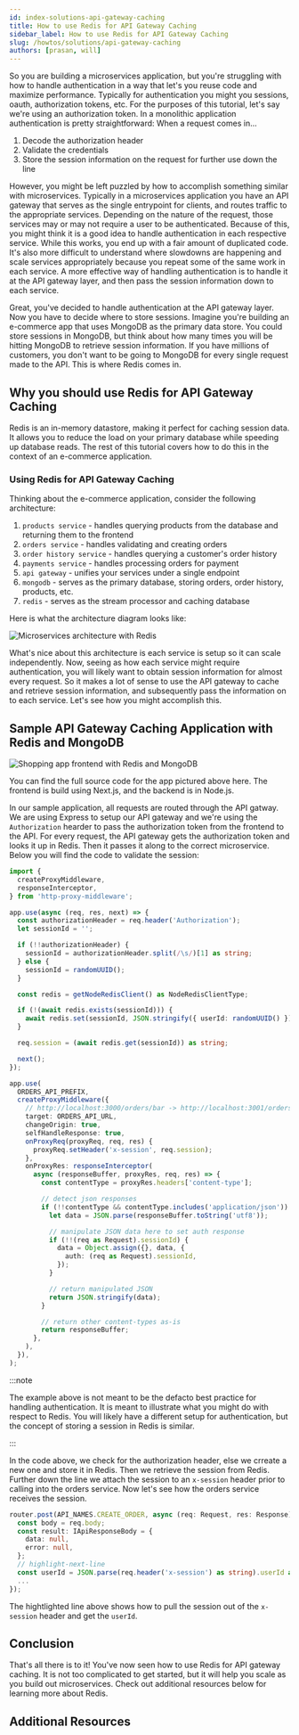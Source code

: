 ```yaml
---
id: index-solutions-api-gateway-caching
title: How to use Redis for API Gateway Caching
sidebar_label: How to use Redis for API Gateway Caching
slug: /howtos/solutions/api-gateway-caching
authors: [prasan, will]
---
```



<Authors frontMatter={frontMatter} />

<!-- TODO: Link to github repo -->

So you are building a microservices application, but you're struggling with how to handle authentication in a way that let's you reuse code and maximize performance. Typically for authentication you might you sessions, oauth, authorization tokens, etc. For the purposes of this tutorial, let's say we're using an authorization token. In a monolithic application authentication is pretty straightforward:
When a request comes in...

1. Decode the authorization header
1. Validate the credentials
1. Store the session information on the request for further use down the line

However, you might be left puzzled by how to accomplish something similar with microservices. Typically in a microservices application you have an API gateway that serves as the single entrypoint for clients, and routes traffic to the appropriate services. Depending on the nature of the request, those services may or may not require a user to be authenticated. Because of this, you might think it is a good idea to handle authentication in each respective service. While this works, you end up with a fair amount of duplicated code. It's also more difficult to understand where slowdowns are happening and scale services appropriately because you repeat some of the same work in each service. A more effective way of handling authentication is to handle it at the API gateway layer, and then pass the session information down to each service.

Great, you've decided to handle authentication at the API gateway layer. Now you have to decide where to store sessions. Imagine you're building an e-commerce app that uses MongoDB as the primary data store. You could store sessions in MongoDB, but think about how many times you will be hitting MongoDB to retrieve session information. If you have millions of customers, you don't want to be going to MongoDB for every single request made to the API. This is where Redis comes in.

## Why you should use Redis for API Gateway Caching

Redis is an in-memory datastore, making it perfect for caching session data. It allows you to reduce the load on your primary database while speeding up database reads. The rest of this tutorial covers how to do this in the context of an e-commerce application.

### Using Redis for API Gateway Caching

Thinking about the e-commerce application, consider the following architecture:

1. `products service` - handles querying products from the database and returning them to the frontend
1. `orders service` - handles validating and creating orders
1. `order history service` - handles querying a customer's order history
1. `payments service` - handles processing orders for payment
1. `api gateway` - unifies your services under a single endpoint
1. `mongodb` - serves as the primary database, storing orders, order history, products, etc.
1. `redis` - serves as the stream processor and caching database

Here is what the architecture diagram looks like:

![Microservices architecture with Redis](images/microservices-architecture-with-redis.png)

What's nice about this architecture is each service is setup so it can scale independently. Now, seeing as how each service might require authentication, you will likely want to obtain session information for almost every request. So it makes a lot of sense to use the API gateway to cache and retrieve session information, and subsequently pass the information on to each service. Let's see how you might accomplish this.

## Sample API Gateway Caching Application with Redis and MongoDB

![Shopping app frontend with Redis and MongoDB](images/frontend-caching-app-with-redis-and-mongodb.png)

<!-- TODO: Link to github repo -->

You can find the full source code for the app pictured above here. The frontend is build using Next.js, and the backend is in Node.js.

In our sample application, all requests are routed through the API gatway. We are using Express to setup our API gateway and we're using the `Authorization` hearder to pass the authorization token from the frontend to the API. For every request, the API gateway gets the authorization token and looks it up in Redis. Then it passes it along to the correct microservice. Below you will find the code to validate the session:

```typescript
import {
  createProxyMiddleware,
  responseInterceptor,
} from 'http-proxy-middleware';

app.use(async (req, res, next) => {
  const authorizationHeader = req.header('Authorization');
  let sessionId = '';

  if (!!authorizationHeader) {
    sessionId = authorizationHeader.split(/\s/)[1] as string;
  } else {
    sessionId = randomUUID();
  }

  const redis = getNodeRedisClient() as NodeRedisClientType;

  if (!(await redis.exists(sessionId))) {
    await redis.set(sessionId, JSON.stringify({ userId: randomUUID() }));
  }

  req.session = (await redis.get(sessionId)) as string;

  next();
});

app.use(
  ORDERS_API_PREFIX,
  createProxyMiddleware({
    // http://localhost:3000/orders/bar -> http://localhost:3001/orders/bar
    target: ORDERS_API_URL,
    changeOrigin: true,
    selfHandleResponse: true,
    onProxyReq(proxyReq, req, res) {
      proxyReq.setHeader('x-session', req.session);
    },
    onProxyRes: responseInterceptor(
      async (responseBuffer, proxyRes, req, res) => {
        const contentType = proxyRes.headers['content-type'];

        // detect json responses
        if (!!contentType && contentType.includes('application/json')) {
          let data = JSON.parse(responseBuffer.toString('utf8'));

          // manipulate JSON data here to set auth response
          if (!!(req as Request).sessionId) {
            data = Object.assign({}, data, {
              auth: (req as Request).sessionId,
            });
          }

          // return manipulated JSON
          return JSON.stringify(data);
        }

        // return other content-types as-is
        return responseBuffer;
      },
    ),
  }),
);
```

:::note

The example above is not meant to be the defacto best practice for handling authentication. It is meant to illustrate what you might do with respect to Redis. You will likely have a different setup for authentication, but the concept of storing a session in Redis is similar.

:::

In the code above, we check for the authorization header, else we crreate a new one and store it in Redis. Then we retrieve the session from Redis. Further down the line we attach the session to an `x-session` header prior to calling into the orders service. Now let's see how the orders service receives the session.

```typescript
router.post(API_NAMES.CREATE_ORDER, async (req: Request, res: Response) => {
  const body = req.body;
  const result: IApiResponseBody = {
    data: null,
    error: null,
  };
  // highlight-next-line
  const userId = JSON.parse(req.header('x-session') as string).userId as string;
  ...
});
```

The hightlighted line above shows how to pull the session out of the `x-session` header and get the `userId`.

## Conclusion

That's all there is to it! You've now seen how to use Redis for API gateway caching. It is not too complicated to get started, but it will help you scale as you build out microservices. Check out additional resources below for learning more about Redis.

## Additional Resources

<!-- TODO: Add links to other solutions tutorials here -->
